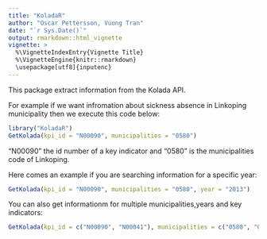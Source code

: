 ```yaml
---
title: "KoladaR"
author: "Oscar Pettersson, Vuong Tran"
date: "`r Sys.Date()`"
output: rmarkdown::html_vignette
vignette: >
  %\VignetteIndexEntry{Vignette Title}
  %\VignetteEngine{knitr::rmarkdown}
  \usepackage[utf8]{inputenc}
---
```


This package extract information from the Kolada API.

For example if we want infromation about sickness absence in Linkoping municipality then we execute this code below:

```r
library("KoladaR")
GetKolada(kpi_id = "N00090", municipalities = "0580")
```

"N00090" the id number of a key indicator and "0580" is the municipalities code of Linkoping.

Here comes an example if you are searching information for a specific year:
```r
GetKolada(kpi_id = "N00090", municipalities = "0580", year = "2013")
```

You can also get informationm for multiple municipalities,years and key indicators:
```r
GetKolada(kpi_id = c("N00090", "N00041"), municipalities = c("0580", "0180"), year =c ("2010",2014,2007))

```